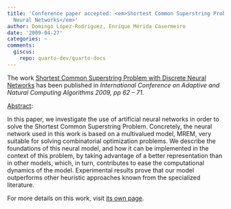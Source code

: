 ```yaml
---
title: 'Conference paper accepted: <em>Shortest Common Superstring Problem with Discrete
  Neural Networks</em>'
author: Domingo López-Rodríguez, Enrique Mérida Casermeiro
date: '2009-04-27'
categories: ~
comments:
  giscus:
    repo: quarto-dev/quarto-docs
---
```


The work <u>Shortest Common Superstring Problem with Discrete Neural Networks</u> has been published in <em>International Conference on Adaptive and Natural Computing Algorithms 2009, pp 62 &ndash; 71</em>.

<u>Abstract</u>:



In this paper, we investigate the use of artificial neural networks in order to solve the Shortest Common Superstring Problem. Concretely, the neural network used in this work is based on a multivalued model, MREM, very suitable for solving combinatorial optimization problems. We describe the foundations of this neural model, and how it can be implemented in the context of this problem, by taking advantage of a better representation than in other models, which, in turn, contributes to ease the computational dynamics of the model. Experimental results prove that our model outperforms other heuristic approaches known from the specialized literature.




For more details on this work, visit <a href='/publications/conferences/2009-icannga1'>its own page</a>.
